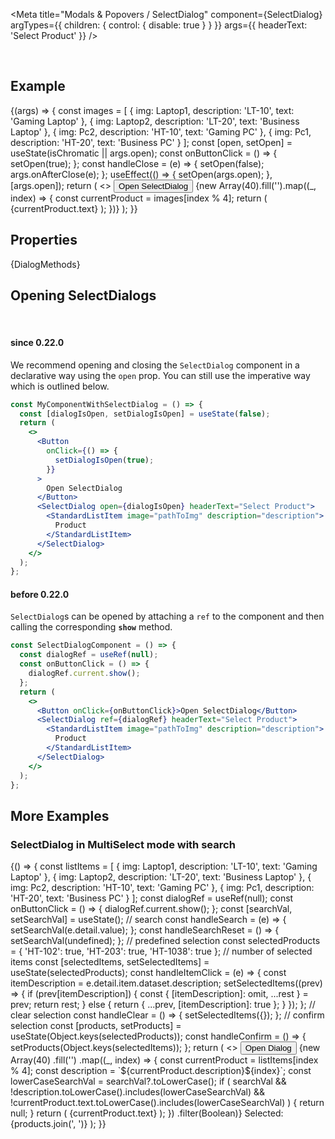 
<Meta
  title="Modals & Popovers / SelectDialog"
  component={SelectDialog}
  argTypes={{ children: { control: { disable: true } } }}
  args={{ headerText: 'Select Product' }}
/>

<DocsHeader />

<br />

## Example

<Canvas>
  <Story name="Default">
    {(args) => {
      const images = [
        { img: Laptop1, description: 'LT-10', text: 'Gaming Laptop' },
        { img: Laptop2, description: 'LT-20', text: 'Business Laptop' },
        { img: Pc2, description: 'HT-10', text: 'Gaming PC' },
        { img: Pc1, description: 'HT-20', text: 'Business PC' }
      ];
      const [open, setOpen] = useState(isChromatic || args.open);
      const onButtonClick = () => {
        setOpen(true);
      };
      const handleClose = (e) => {
        setOpen(false);
        args.onAfterClose(e);
      };
      useEffect(() => {
        setOpen(args.open);
      }, [args.open]);
      return (
        <>
          <Button onClick={onButtonClick}>Open SelectDialog</Button>
          <SelectDialog {...args} open={open} onAfterClose={handleClose}>
            {new Array(40).fill('').map((_, index) => {
              const currentProduct = images[index % 4];
              return (
                <StandardListItem
                  image={currentProduct.img}
                  description={`${currentProduct.description}${index}`}
                  key={`${currentProduct.text}${index}`}
                >
                  {currentProduct.text}
                </StandardListItem>
              );
            })}
          </SelectDialog>
        </>
      );
    }}
  </Story>
</Canvas>

## Properties

<ArgsTable story="." />

<Markdown>{DialogMethods}</Markdown>

## Opening SelectDialogs

<br />

#### since 0.22.0

We recommend opening and closing the `SelectDialog` component in a declarative way using the `open` prop.
You can still use the imperative way which is outlined below.

```jsx
const MyComponentWithSelectDialog = () => {
  const [dialogIsOpen, setDialogIsOpen] = useState(false);
  return (
    <>
      <Button
        onClick={() => {
          setDialogIsOpen(true);
        }}
      >
        Open SelectDialog
      </Button>
      <SelectDialog open={dialogIsOpen} headerText="Select Product">
        <StandardListItem image="pathToImg" description="description">
          Product
        </StandardListItem>
      </SelectDialog>
    </>
  );
};
```

#### before 0.22.0

`SelectDialog`s can be opened by attaching a `ref` to the component and then calling the corresponding **`show`** method.

```jsx
const SelectDialogComponent = () => {
  const dialogRef = useRef(null);
  const onButtonClick = () => {
    dialogRef.current.show();
  };
  return (
    <>
      <Button onClick={onButtonClick}>Open SelectDialog</Button>
      <SelectDialog ref={dialogRef} headerText="Select Product">
        <StandardListItem image="pathToImg" description="description">
          Product
        </StandardListItem>
      </SelectDialog>
    </>
  );
};
```

## More Examples

### SelectDialog in MultiSelect mode with search

<Canvas>
  <Story name="MultiSelect">
    {() => {
      const listItems = [
        { img: Laptop1, description: 'LT-10', text: 'Gaming Laptop' },
        { img: Laptop2, description: 'LT-20', text: 'Business Laptop' },
        { img: Pc2, description: 'HT-10', text: 'Gaming PC' },
        { img: Pc1, description: 'HT-20', text: 'Business PC' }
      ];
      const dialogRef = useRef(null);
      const onButtonClick = () => {
        dialogRef.current.show();
      };
      const [searchVal, setSearchVal] = useState();
      // search
      const handleSearch = (e) => {
        setSearchVal(e.detail.value);
      };
      const handleSearchReset = () => {
        setSearchVal(undefined);
      };
      // predefined selection
      const selectedProducts = { 'HT-102': true, 'HT-203': true, 'HT-1038': true };
      // number of selected items
      const [selectedItems, setSelectedItems] = useState(selectedProducts);
      const handleItemClick = (e) => {
        const itemDescription = e.detail.item.dataset.description;
        setSelectedItems((prev) => {
          if (prev[itemDescription]) {
            const { [itemDescription]: omit, ...rest } = prev;
            return rest;
          } else {
            return { ...prev, [itemDescription]: true };
          }
        });
      };
      // clear selection
      const handleClear = () => {
        setSelectedItems({});
      };
      // confirm selection
      const [products, setProducts] = useState(Object.keys(selectedProducts));
      const handleConfirm = () => {
        setProducts(Object.keys(selectedItems));
      };
      return (
        <>
          <Button onClick={onButtonClick}>Open Dialog</Button>
          <SelectDialog
            mode={ListMode.MultiSelect}
            ref={dialogRef}
            onSearchInput={handleSearch}
            onSearch={handleSearch}
            onSearchReset={handleSearchReset}
            numberOfSelectedItems={Object.keys(selectedItems).length}
            listProps={{ onItemClick: handleItemClick }}
            showClearButton
            onClear={handleClear}
            onConfirm={handleConfirm}
          >
            {new Array(40)
              .fill('')
              .map((_, index) => {
                const currentProduct = listItems[index % 4];
                const description = `${currentProduct.description}${index}`;
                const lowerCaseSearchVal = searchVal?.toLowerCase();
                if (
                  searchVal &&
                  !description.toLowerCase().includes(lowerCaseSearchVal) &&
                  !currentProduct.text.toLowerCase().includes(lowerCaseSearchVal)
                ) {
                  return null;
                }
                return (
                  <StandardListItem
                    image={currentProduct.img}
                    description={`${currentProduct.description}${index}`}
                    data-description={`${currentProduct.description}${index}`}
                    key={`${currentProduct.text}${index}`}
                    selected={selectedItems[description]}
                  >
                    {currentProduct.text}
                  </StandardListItem>
                );
              })
              .filter(Boolean)}
          </SelectDialog>
          <FlexBox>
            <Label>Selected: </Label>
            <Text>{products.join(', ')}</Text>
          </FlexBox>
        </>
      );
    }}
  </Story>
</Canvas>

<Footer />
